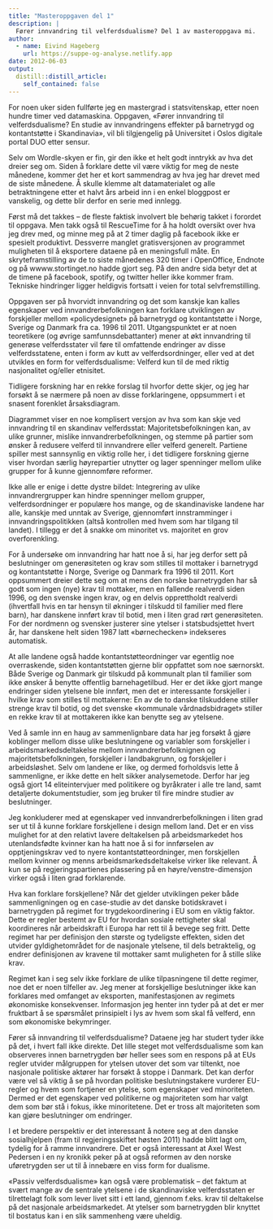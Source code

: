 ```yaml
---
title: "Masteroppgaven del 1"
description: |
  Fører innvandring til velferdsdualisme? Del 1 av masteroppgava mi.
author:
  - name: Eivind Hageberg
    url: https://suppe-og-analyse.netlify.app
date: 2012-06-03
output:
  distill::distill_article:
    self_contained: false
---
```


For noen uker siden fullførte jeg en mastergrad i statsvitenskap, etter noen hundre timer ved datamaskina. Oppgaven, «Fører innvandring til velferdsdualisme? En studie av innvandringens effekter på barnetrygd og kontantstøtte i Skandinavia», vil bli tilgjengelig på Universitet i Oslos digitale portal DUO etter sensur.

Selv om Wordle-skyen er fin, gir den ikke et helt godt inntrykk av hva det dreier seg om. Siden å forklare dette vil være viktig for meg de neste månedene, kommer det her et kort sammendrag av hva jeg har drevet med de siste månedene. Å skulle klemme alt datamaterialet og alle betraktningene etter et halvt års arbeid inn i en enkel bloggpost er vanskelig, og dette blir derfor en serie med innlegg.

Først må det takkes – de fleste faktisk involvert ble behørig takket i forordet til oppgava. Men takk også til RescueTime for å ha holdt oversikt over hva jeg drev med, og minne meg på at 2 timer daglig på facebook ikke er spesielt produktivt. Dessverre manglet gratisversjonen av programmet muligheten til å eksportere dataene på en meningsfull måte. En skryteframstilling av de to siste månedenes 320 timer i OpenOffice, Endnote og på wwww.stortinget.no hadde gjort seg. På den andre sida betyr det at de timene på facebook, spotify, og twitter heller ikke kommer fram. Tekniske hindringer ligger heldigvis fortsatt i veien for total selvfremstilling.

Oppgaven ser på hvorvidt innvandring og det som kanskje kan kalles egenskaper ved innvandrerbefolkningen kan forklare utviklingen av forskjeller mellom «policydesignet» på barnetrygd og kontantstøtte i Norge, Sverige og Danmark fra ca. 1996 til 2011. Utgangspunktet er at noen teoretikere (og øvrige samfunnsdebattanter) mener at økt innvandring til generøse velferdsstater vil føre til omfattende endringer av disse velferdsstatene, enten i form av kutt av velferdsordninger, eller ved at det utvikles en form for velferdsdualisme: Velferd kun til de med riktig nasjonalitet og/eller etnisitet.

Tidligere forskning har en rekke forslag til hvorfor dette skjer, og jeg har forsøkt å se nærmere på noen av disse forklaringene, oppsummert i et snasent forenklet årsaksdiagram.

Diagrammet viser en noe komplisert versjon av hva som kan skje ved innvandring til en skandinav velferdsstat: Majoritetsbefolkningen kan, av ulike grunner, mislike innvandrerbefolkningen, og stemme på partier som ønsker å redusere velferd til innvandrere eller velferd generelt. Partiene spiller mest sannsynlig en viktig rolle her, i det tidligere forskning gjerne viser hvordan særlig høyrepartier utnytter og lager spenninger mellom ulike grupper for å kunne gjennomføre reformer.

Ikke alle er enige i dette dystre bildet: Integrering av ulike innvandrergrupper kan hindre spenninger mellom grupper, velferdsordninger er populære hos mange, og de skandinaviske landene har alle, kanskje med unntak av Sverige, gjennomført innstramminger i innvandringspolitikken (altså kontrollen med hvem som har tilgang til landet). I tillegg er det å snakke om minoritet vs. majoritet en grov overforenkling.

For å undersøke om innvandring har hatt noe å si, har jeg derfor sett på beslutninger om generøsiteten og krav som stilles til mottaker i barnetrygd og kontantstøtte i Norge, Sverige og Danmark fra 1996 til 2011. Kort oppsummert dreier dette seg om at mens den norske barnetrygden har så godt som ingen (nye) krav til mottaker, men en fallende realverdi siden 1996, og den svenske ingen krav, og en delvis opprettholdt realverdi (ihvertfall hvis en tar hensyn til økninger i tilskudd til familier med flere barn), har danskene innført krav til botid, men i liten grad rørt generøsiteten. For der nordmenn og svensker justerer sine ytelser i statsbudsjettet hvert år, har danskene helt siden 1987 latt «børnechecken» indekseres automatisk.

At alle landene også hadde kontantstøtteordninger var egentlig noe overraskende, siden kontantstøtten gjerne blir oppfattet som noe særnorskt. Både Sverige og Danmark gir tilskudd på kommunalt plan til familier som ikke ønsker å benytte offentlig barnehagetilbud. Her er det ikke gjort mange endringer siden ytelsene ble innført, men det er interessante forskjeller i hvilke krav som stilles til mottakerne: En av de to danske tilskuddene stiller strenge krav til botid, og det svenske «kommunale vårdnadsbidraget» stiller en rekke krav til at mottakeren ikke kan benytte seg av ytelsene.

Ved å samle inn en haug av sammenlignbare data har jeg forsøkt å gjøre koblinger mellom disse ulike beslutningene og variabler som forskjeller i arbeidsmarkedsdeltakelse mellom innvandrerbefolknignen og majoritetsbefolkningen, forskjeller i landbakgrunn, og forskjeller i arbeidsløshet. Selv om landene er like, og dermed forholdsvis lette å sammenligne, er ikke dette en helt sikker analysemetode. Derfor har jeg også gjort 14 eliteintervjuer med politikere og byråkrater i alle tre land, samt detaljerte dokumentstudier, som jeg bruker til fire mindre studier av beslutninger.

Jeg konkluderer med at egenskaper ved innvandrerbefolkningen i liten grad ser ut til å kunne forklare forskjellene i design mellom land. Det er en viss mulighet for at den relativt lavere deltakelsen på arbeidsmarkedet hos utenlandsfødte kvinner kan ha hatt noe å si for innførselen av opptjeningskrav ved to nyere
kontantstøtteordninger, men forskjellen mellom kvinner og menns arbeidsmarkedsdeltakelse virker like relevant. Å kun se på regjeringspartienes plassering på en høyre/venstre-dimensjon virker også i liten grad forklarende.

Hva kan forklare forskjellene? Når det gjelder utviklingen peker både sammenligningen og en case-studie av det danske botidskravet i barnetrygden på regimet for trygdekoordinering i EU som en viktig faktor. Dette er regler bestemt av EU for hvordan sosiale rettigheter skal koordineres når arbeidskraft i Europa har rett til å bevege seg fritt. Dette regimet har per definisjon den største og tydeligste effekten, siden det utvider gyldighetområdet for de nasjonale ytelsene, til dels betraktelig, og endrer definisjonen av kravene til mottaker samt muligheten for å stille slike krav.

Regimet kan i seg selv ikke forklare de ulike tilpasningene til dette regimer, noe det er noen tilfeller av. Jeg mener at forskjellige beslutninger ikke kan forklares med omfanget av eksporten, manifestasjonen av regimets økonomiske konsekvenser. Informasjon jeg henter inn tyder på at det er mer fruktbart å se spørsmålet prinsipielt i lys av hvem som skal få velferd, enn som økonomiske bekymringer.

Fører så innvandring til velferdsdualisme? Dataene jeg har studert tyder ikke på det, i hvert fall ikke direkte. Det lille steget mot velferdsdualisme som kan observeres innen barnetrygden bør heller sees som en respons på at EUs regler utvider målgruppen for ytelsen utover det som var tiltenkt, noe nasjonale politiske aktører har forsøkt å stoppe i Danmark. Det kan derfor være vel så viktig å se på hvordan politiske beslutningstakere vurderer EU-regler og hvem som fortjener en ytelse, som egenskaper ved minoriteten. Dermed er det egenskaper ved politikerne og majoriteten som har valgt dem som bør stå i fokus, ikke minoritetene. Det er tross alt majoriteten som kan gjøre beslutninger om endringer.

I et bredere perspektiv er det interessant å notere seg at den danske sosialhjelpen (fram til regjeringsskiftet høsten 2011) hadde blitt lagt om, tydelig for å ramme innvandrere. Det er også interessant at Axel West Pedersen i en ny kronikk peker på at også reformen av den norske uføretrygden ser ut til å innebære en viss form for dualisme.

«Passiv velferdsdualisme» kan også være problematisk – det faktum at svært mange av de sentrale ytelsene i de skandinaviske velferdsstaten er tilrettelagt folk som lever livet sitt i ett land, gjennom f.eks. krav til deltakelse på det nasjonale arbeidsmarkedet. At ytelser som barnetrygden blir knyttet til bostatus kan i en slik sammenheng være uheldig.